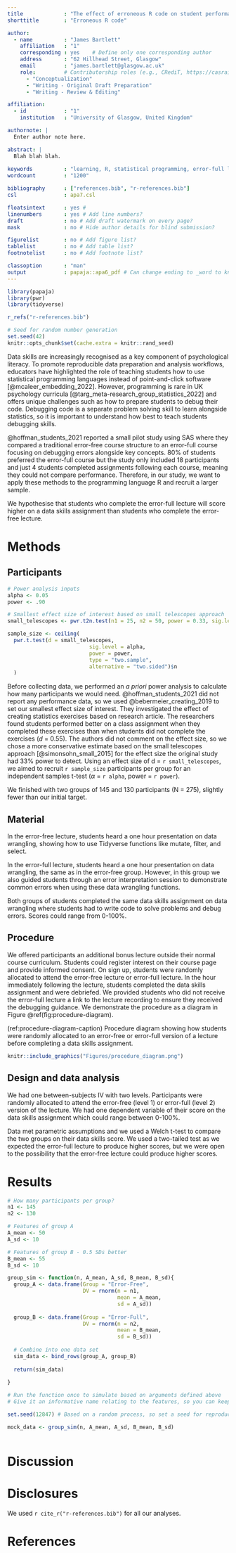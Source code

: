 ```yaml
---
title             : "The effect of erroneous R code on student performance"
shorttitle        : "Erroneous R code"

author: 
  - name          : "James Bartlett"
    affiliation   : "1"
    corresponding : yes    # Define only one corresponding author
    address       : "62 Hillhead Street, Glasgow"
    email         : "james.bartlett@glasgow.ac.uk"
    role:         # Contributorship roles (e.g., CRediT, https://casrai.org/credit/)
      - "Conceptualization"
      - "Writing - Original Draft Preparation"
      - "Writing - Review & Editing"

affiliation:
  - id            : "1"
    institution   : "University of Glasgow, United Kingdom"

authornote: |
  Enter author note here.

abstract: |
  Blah blah blah. 
  
keywords          : "learning, R, statistical programming, error-full learning"
wordcount         : "1200"

bibliography      : ["references.bib", "r-references.bib"]
csl               : apa7.csl

floatsintext      : yes # 
linenumbers       : yes # Add line numbers? 
draft             : no # Add draft watermark on every page? 
mask              : no # Hide author details for blind submission? 

figurelist        : no # Add figure list? 
tablelist         : no # Add table list? 
footnotelist      : no # Add footnote list? 

classoption       : "man"
output            : papaja::apa6_pdf # Can change ending to _word to knit to Word
---
```


```r
library(papaja)
library(pwr)
library(tidyverse)

r_refs("r-references.bib")
```

```r
# Seed for random number generation
set.seed(42)
knitr::opts_chunk$set(cache.extra = knitr::rand_seed)
```

Data skills are increasingly recognised as a key component of psychological literacy. To promote reproducible data preparation and analysis workflows, educators have highlighted the role of teaching students how to use statistical programming languages instead of point-and-click software [@mcaleer_embedding_2022]. However, programming is rare in UK psychology curricula [@targ_meta-research_group_statistics_2022] and offers unique challenges such as how to prepare students to debug their code. Debugging code is a separate problem solving skill to learn alongside statistics, so it is important to understand how best to teach students debugging skills. 

@hoffman_students_2021 reported a small pilot study using SAS where they compared a traditional error-free course structure to an error-full course focusing on debugging errors alongside key concepts. 80% of students preferred the error-full course but the study only included 18 participants and just 4 students completed assignments following each course, meaning they could not compare performance. Therefore, in our study, we want to apply these methods to the programming language R and recruit a larger sample. 

We hypothesise that students who complete the error-full lecture will score higher on a data skills assignment than students who complete the error-free lecture. 

# Methods

## Participants

```r
# Power analysis inputs
alpha <- 0.05
power <- .90

# Smallest effect size of interest based on small telescopes approach
small_telescopes <- pwr.t2n.test(n1 = 25, n2 = 50, power = 0.33, sig.level = 0.05)$d

sample_size <- ceiling(
  pwr.t.test(d = small_telescopes,
                          sig.level = alpha, 
                          power = power,
                          type = "two.sample",
                          alternative = "two.sided")$n
  )
```

Before collecting data, we performed an *a priori* power analysis to calculate how many participants we would need. @hoffman_students_2021 did not report any performance data, so we used @bebermeier_creating_2019 to set our smallest effect size of interest. They investigated the effect of creating statistics exercises based on research article. The researchers found students performed better on a class assignment when they completed these exercises than when students did not complete the exercises (*d* = 0.55). The authors did not comment on the effect size, so we chose a more conservative estimate based on the small telescopes approach [@simonsohn_small_2015] for the effect size the original study had 33% power to detect. Using an effect size of d = `r small_telescopes`, we aimed to recruit `r sample_size` participants per group for an independent samples t-test ($\alpha$ = `r alpha`, power = `r power`). 

We finished with two groups of 145 and 130 participants (N = 275), slightly fewer than our initial target. 

## Material

In the error-free lecture, students heard a one hour presentation on data wrangling, showing how to use Tidyverse functions like mutate, filter, and select. 

In the error-full lecture, students heard a one hour presentation on data wrangling, the same as in the error-free group. However, in this group we also guided students through an error interpretation session to demonstrate common errors when using these data wrangling functions. 

Both groups of students completed the same data skills assignment on data wrangling where students had to write code to solve problems and debug errors. Scores could range from 0-100%. 

## Procedure

We offered participants an additional bonus lecture outside their normal course curriculum. Students could register interest on their course page and provide informed consent. On sign up, students were randomly allocated to attend the error-free lecture or error-full lecture. In the hour immediately following the lecture, students completed the data skills assignment and were debriefed. We provided students who did not receive the error-full lecture a link to the lecture recording to ensure they received the debugging guidance. We demonstrate the procedure as a diagram in Figure \@ref(fig:procedure-diagram).

(ref:procedure-diagram-caption) Procedure diagram showing how students were randomly allocated to an error-free or error-full version of a lecture before completing a data skills assignment. 

```r
knitr::include_graphics("Figures/procedure_diagram.png")
```

## Design and data analysis

We had one between-subjects IV with two levels. Participants were randomly allocated to attend the error-free (level 1) or error-full (level 2) version of the lecture. We had one dependent variable of their score on the data skills assignment which could range between 0-100%. 

Data met parametric assumptions and we used a Welch t-test to compare the two groups on their data skills score. We used a two-tailed test as we expected the error-full lecture to produce higher scores, but we were open to the possibility that the error-free lecture could produce higher scores. 

# Results

```r
# How many participants per group?
n1 <- 145
n2 <- 130

# Features of group A
A_mean <- 50
A_sd <- 10

# Features of group B - 0.5 SDs better
B_mean <- 55
B_sd <- 10

group_sim <- function(n, A_mean, A_sd, B_mean, B_sd){
  group_A <- data.frame(Group = "Error-Free",
                        DV = rnorm(n = n1,
                                   mean = A_mean,
                                   sd = A_sd))
  
  group_B <- data.frame(Group = "Error-Full",
                        DV = rnorm(n = n2,
                                   mean = B_mean,
                                   sd = B_sd))
  
  # Combine into one data set
  sim_data <- bind_rows(group_A, group_B)
  
  return(sim_data)
  
}

# Run the function once to simulate based on arguments defined above
# Give it an informative name relating to the features, so you can keep track

set.seed(12847) # Based on a random process, so set a seed for reproducibility

mock_data <- group_sim(n, A_mean, A_sd, B_mean, B_sd)
```

```r

```


# Discussion

# Disclosures

We used `r cite_r("r-references.bib")` for all our analyses.

\newpage

# References

::: {#refs custom-style="Bibliography"}
:::
